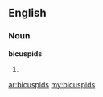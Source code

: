 ==English==
===Noun===
'''bicuspids'''
# {{plural of|[[bicuspid]]}}

[[ar:bicuspids]]
[[my:bicuspids]]